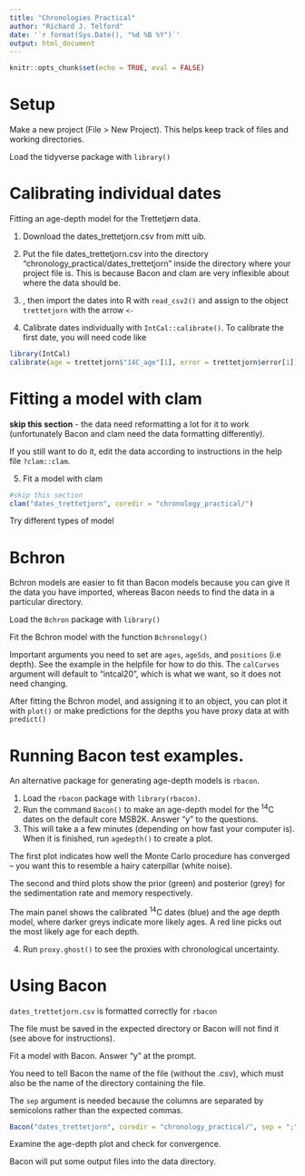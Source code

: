 ```yaml
---
title: "Chronologies Practical"
author: "Richard J. Telford"
date: '`r format(Sys.Date(), "%d %B %Y")`'
output: html_document
---
```


```r
knitr::opts_chunk$set(echo = TRUE, eval = FALSE)

```

# Setup

Make a new project (File > New Project). This helps keep track of files and working directories.

Load the tidyverse package with `library()`

# Calibrating individual dates

Fitting an age-depth model for the Trettetjørn data.

1) Download the dates_trettetjorn.csv from mitt uib.

2) Put the file dates_trettetjorn.csv into the directory “chronology_practical/dates_trettetjorn” inside the directory where your project file is. This is because Bacon and clam are very inflexible about where the data should be.

3)  , then import the dates into R with `read_csv2()` and assign to the object `trettetjorn` with the arrow `<-`

4)    Calibrate dates individually with `IntCal::calibrate()`. To calibrate the first date, you will need code like


```r
library(IntCal)
calibrate(age = trettetjorn$"14C_age"[1], error = trettetjorn$error[1])
```

# Fitting a model with clam

**skip this section** - the data need reformatting a lot for it to work (unfortunately Bacon and clam need the data formatting differently).

If you still want to do it, edit the data according to instructions in the help file `?clam::clam`.

5) Fit a model with clam

```r
#skip this section
clam("dates_trettetjorn", coredir = "chronology_practical/")
```
Try different types of model

# Bchron

Bchron models are easier to fit than Bacon models because you can give it the data you have imported, whereas Bacon needs to find the data in a particular directory.


Load the `Bchron` package with `library()`

Fit the Bchron model with the function `Bchronology()`

Important arguments you need to set are `ages`, `ageSds`, and `positions` (i.e depth). See the example in the helpfile for how to do this. The `calCurves` argument will default to "intcal20", which is what we want, so it does not need changing. 

After fitting the Bchron model, and assigning it to an object, you can plot it with `plot()` or make predictions for the depths you have proxy data at with `predict()`


# Running Bacon test examples.

An alternative package for generating age-depth models is `rbacon`. 

1) Load the `rbacon` package with `library(rbacon)`.
2) Run the command `Bacon()` to make an age-depth model for the ^14^C dates on the default core MSB2K. Answer "y" to the questions.
3) This will take a a few minutes (depending on how fast your computer is). When it is finished, run `agedepth()` to create a plot. 

The first plot indicates how well the Monte Carlo procedure has converged – you want this to resemble a hairy caterpillar (white noise). 

The second and third plots show the prior (green) and posterior (grey) for the sedimentation rate and memory respectively.

The main panel shows the calibrated ^14^C dates (blue) and the age depth model, where darker greys indicate more likely ages. A red line picks out the most likely age for each depth. 

4) Run `proxy.ghost()` to see the proxies with chronological uncertainty.


# Using Bacon

`dates_trettetjorn.csv` is formatted correctly for `rbacon`

The file must be saved in the expected directory or Bacon will not find it (see above for instructions).

Fit a model with Bacon. Answer “y” at the prompt.

You need to tell Bacon the name of the file (without the .csv), which must also be the name of the directory containing the file.

The `sep` argument is needed because the columns are separated by semicolons rather than the expected commas.

```r
Bacon("dates_trettetjorn", coredir = "chronology_practical/", sep = ";")

```


Examine the age-depth plot and check for convergence.

Bacon will put some output files into the data directory.